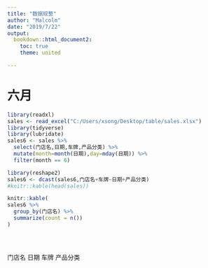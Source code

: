 ```yaml
---
title: "数据规整"
author: "Malcolm"
date: "2019/7/22"
output:
  bookdown::html_document2:
    toc: true
    theme: united

---
```


# 六月

```r

library(readxl)
sales <- read_excel("C:/Users/xsong/Desktop/table/sales.xlsx")
library(tidyverse)
library(lubridate)
sales6 <- sales %>%
  select(门店名,日期,车牌,产品分类) %>%
  mutate(month=month(日期),day=mday(日期)) %>%
  filter(month == 6)

library(reshape2)
sales6 <- dcast(sales6,门店名+车牌~日期+产品分类)
#knitr::kable(head(sales))

knitr::kable(
sales6 %>%
  group_by(门店名) %>%
  summarize(count = n())
)





```


门店名 日期 车牌 产品分类















